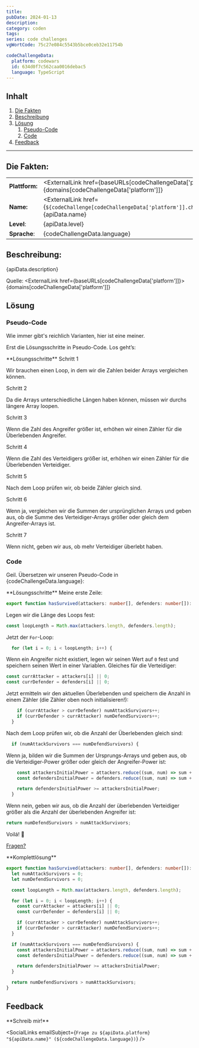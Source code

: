 ```yaml
---
title:
pubDate: 2024-01-13
description:
category: coden
tags:
series: code challenges
vgWortCode: 75c27e084c5543b5bce0ceb32e11754b

codeChallengeData:
  platform: codewars
  id: 634d0f7c562caa0016debac5
  language: TypeScript
---
```


## Inhalt

1. [Die Fakten](#)
1. [Beschreibung](#)
1. [Lösung](#)
   1. [Pseudo-Code](#)
   1. [Code](#)
1. [Feedback](#)

---

## Die Fakten:

|                |                                                                                                                                            |
| -------------- | ------------------------------------------------------------------------------------------------------------------------------------------ |
| **Plattform:** | <ExternalLink href={baseURLs[codeChallengeData['platform']]}>{domains[codeChallengeData['platform']]}</ExternalLink>                       |
| **Name:**      | <ExternalLink href={`${codeChallenge[codeChallengeData['platform']].challenge.url}/${codeChallengeData.id}`}>{apiData.name}</ExternalLink> |
| **Level**:     | {apiData.level}                                                                                                                            |
| **Sprache**:   | {codeChallengeData.language}                                                                                                               |

## Beschreibung:

<FetchedMarkdown>{apiData.description}</FetchedMarkdown>

Quelle: <ExternalLink href={baseURLs[codeChallengeData['platform']]}>{domains[codeChallengeData['platform']]}</ExternalLink>

## Lösung

### Pseudo-Code

Wie immer gibt's reichlich Varianten, hier ist eine meiner.

Erst die Lösungsschritte in Pseudo-Code. Los geht’s:

<Accordion>
**Lösungsschritte**

<Accordion>
Schritt 1

Wir brauchen einen Loop, in dem wir die Zahlen beider Arrays vergleichen können.

</Accordion>
<Accordion>
Schritt 2

Da die Arrays unterschiedliche Längen haben können, müssen wir durchs längere Array loopen.

</Accordion>
<Accordion>
Schritt 3

Wenn die Zahl des Angreifer größer ist, erhöhen wir einen Zähler für die Überlebenden Angreifer.

</Accordion>
<Accordion>
Schritt 4

Wenn die Zahl des Verteidigers größer ist, erhöhen wir einen Zähler für die Überlebenden Verteidiger.

</Accordion>
<Accordion>
Schritt 5

Nach dem Loop prüfen wir, ob beide Zähler gleich sind.

</Accordion>
<Accordion>
Schritt 6

Wenn ja, vergleichen wir die Summen der ursprünglichen Arrays und geben aus, ob die Summe des Verteidiger-Arrays größer oder gleich dem Angreifer-Arrays ist.

</Accordion>
<Accordion>
Schritt 7

Wenn nicht, geben wir aus, ob mehr Verteidiger überlebt haben.

</Accordion>
</Accordion>

### Code

Geil. Übersetzen wir unseren Pseudo-Code in {codeChallengeData.language}:

<Accordion>
**Lösungsschritte**

<Accordion>
Meine erste Zeile:

```ts
export function hasSurvived(attackers: number[], defenders: number[]): boolean {
```

</Accordion>
<Accordion>

Legen wir die Länge des Loops fest:

```ts
const loopLength = Math.max(attackers.length, defenders.length);
```

</Accordion>
<Accordion>

Jetzt der <ExternalLink href={docs.statements.for}>`For`</ExternalLink>-Loop:

```ts
  for (let i = 0; i < loopLength; i++) {
```

</Accordion>
<Accordion>

Wenn ein Angreifer nicht existiert, legen wir seinen Wert auf `0` fest und speichern seinen Wert in einer Variablen. Gleiches für die Verteidiger:

```ts
const currAttacker = attackers[i] || 0;
const currDefender = defenders[i] || 0;
```

</Accordion>
<Accordion>

Jetzt ermitteln wir den aktuellen Überlebenden und speichern die Anzahl in einem Zähler (die Zähler oben noch initialisieren!):

```ts
    if (currAttacker > currDefender) numAttackSurvivors++;
    if (currDefender > currAttacker) numDefendSurvivors++;
  }
```

</Accordion>
<Accordion>

Nach dem Loop prüfen wir, ob die Anzahl der Überlebenden gleich sind:

```ts
  if (numAttackSurvivors === numDefendSurvivors) {
```

</Accordion>
<Accordion>

Wenn ja, bilden wir die Summen der Ursprungs-Arrays und geben aus, ob die Verteidiger-Power größer oder gleich der Angreifer-Power ist:

```ts
    const attackersInitialPower = attackers.reduce((sum, num) => sum + num, 0);
    const defendersInitialPower = defenders.reduce((sum, num) => sum + num, 0);

    return defendersInitialPower >= attackersInitialPower;
  }
```

</Accordion>
<Accordion>

Wenn nein, geben wir aus, ob die Anzahl der überlebenden Verteidiger größer als die Anzahl der überlebenden Angreifer ist:

```ts
return numDefendSurvivors > numAttackSurvivors;
```

</Accordion>
<Accordion>

Voilá! 💪

[Fragen?](#feedback)

</Accordion>
</Accordion>

<Accordion>
**Komplettlösung**

```ts
export function hasSurvived(attackers: number[], defenders: number[]): boolean {
  let numAttackSurvivors = 0;
  let numDefendSurvivors = 0;

  const loopLength = Math.max(attackers.length, defenders.length);

  for (let i = 0; i < loopLength; i++) {
    const currAttacker = attackers[i] || 0;
    const currDefender = defenders[i] || 0;

    if (currAttacker > currDefender) numAttackSurvivors++;
    if (currDefender > currAttacker) numDefendSurvivors++;
  }

  if (numAttackSurvivors === numDefendSurvivors) {
    const attackersInitialPower = attackers.reduce((sum, num) => sum + num, 0);
    const defendersInitialPower = defenders.reduce((sum, num) => sum + num, 0);

    return defendersInitialPower >= attackersInitialPower;
  }

  return numDefendSurvivors > numAttackSurvivors;
}
```

</Accordion>

## Feedback

<Accordion>
**Schreib mir!**

<SocialLinks
  emailSubject={`Frage zu ${apiData.platform} "${apiData.name}" (${codeChallengeData.language})`}
/>

</Accordion>
